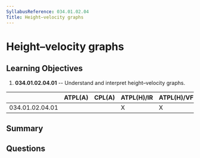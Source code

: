 ```yaml
---
SyllabusReference: 034.01.02.04
Title: Height–velocity graphs
---
```


# Height–velocity graphs

## Learning Objectives

1.  **034.01.02.04.01** -- Understand and interpret height–velocity graphs.

|                 | ATPL(A) | CPL(A) | ATPL(H)/IR | ATPL(H)/VFR | CPL(H) | IR | CBIR(A) |
| --------------- | ------- | ------ | ---------- | ----------- | ------ | -- | ------- |
| 034.01.02.04.01 |         |        | X          | X           | X      |    |         |

## Summary

## Questions

